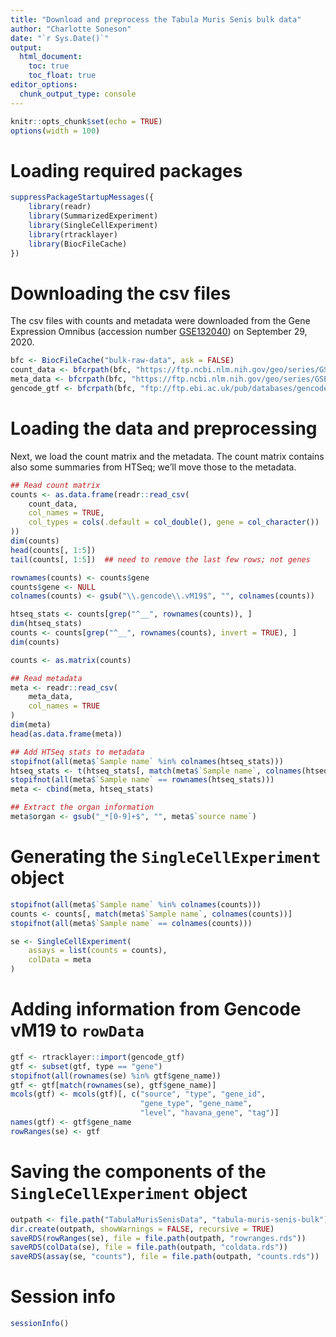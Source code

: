 ```yaml
---
title: "Download and preprocess the Tabula Muris Senis bulk data"
author: "Charlotte Soneson"
date: "`r Sys.Date()`"
output:
  html_document:
    toc: true
    toc_float: true
editor_options: 
  chunk_output_type: console
---
```


```r
knitr::opts_chunk$set(echo = TRUE)
options(width = 100)
```

# Loading required packages

```r
suppressPackageStartupMessages({
    library(readr)
    library(SummarizedExperiment)
    library(SingleCellExperiment)
    library(rtracklayer)
    library(BiocFileCache)
})
```


# Downloading the csv files

The csv files with counts and metadata were downloaded from the Gene Expression Omnibus (accession number [GSE132040](https://www.ncbi.nlm.nih.gov/geo/query/acc.cgi?acc=GSE132040)) on September 29, 2020.

```r
bfc <- BiocFileCache("bulk-raw-data", ask = FALSE)
count_data <- bfcrpath(bfc, "https://ftp.ncbi.nlm.nih.gov/geo/series/GSE132nnn/GSE132040/suppl/GSE132040_190214_A00111_0269_AHH3J3DSXX_190214_A00111_0270_BHHMFWDSXX.csv.gz")
meta_data <- bfcrpath(bfc, "https://ftp.ncbi.nlm.nih.gov/geo/series/GSE132nnn/GSE132040/suppl/GSE132040_MACA_Bulk_metadata.csv.gz")
gencode_gtf <- bfcrpath(bfc, "ftp://ftp.ebi.ac.uk/pub/databases/gencode/Gencode_mouse/release_M19/gencode.vM19.annotation.gtf.gz")
```

# Loading the data and preprocessing

Next, we load the count matrix and the metadata. The count matrix contains also some summaries from HTSeq; we'll move those to the metadata. 

```r
## Read count matrix
counts <- as.data.frame(readr::read_csv(
    count_data, 
    col_names = TRUE,
    col_types = cols(.default = col_double(), gene = col_character())
))
dim(counts)
head(counts[, 1:5])
tail(counts[, 1:5])  ## need to remove the last few rows; not genes

rownames(counts) <- counts$gene
counts$gene <- NULL
colnames(counts) <- gsub("\\.gencode\\.vM19$", "", colnames(counts))

htseq_stats <- counts[grep("^__", rownames(counts)), ]
dim(htseq_stats)
counts <- counts[grep("^__", rownames(counts), invert = TRUE), ]
dim(counts)

counts <- as.matrix(counts)

## Read metadata
meta <- readr::read_csv(
    meta_data, 
    col_names = TRUE
)
dim(meta)
head(as.data.frame(meta))

## Add HTSeq stats to metadata
stopifnot(all(meta$`Sample name` %in% colnames(htseq_stats)))
htseq_stats <- t(htseq_stats[, match(meta$`Sample name`, colnames(htseq_stats))])
stopifnot(all(meta$`Sample name` == rownames(htseq_stats)))
meta <- cbind(meta, htseq_stats)

## Extract the organ information
meta$organ <- gsub("_*[0-9]+$", "", meta$`source name`)
```

# Generating the `SingleCellExperiment` object

```r
stopifnot(all(meta$`Sample name` %in% colnames(counts)))
counts <- counts[, match(meta$`Sample name`, colnames(counts))]
stopifnot(all(meta$`Sample name` == colnames(counts)))

se <- SingleCellExperiment(
    assays = list(counts = counts),
    colData = meta
)
```

# Adding information from Gencode vM19 to `rowData`

```r
gtf <- rtracklayer::import(gencode_gtf)
gtf <- subset(gtf, type == "gene")
stopifnot(all(rownames(se) %in% gtf$gene_name))
gtf <- gtf[match(rownames(se), gtf$gene_name)]
mcols(gtf) <- mcols(gtf)[, c("source", "type", "gene_id", 
                             "gene_type", "gene_name", 
                             "level", "havana_gene", "tag")]
names(gtf) <- gtf$gene_name
rowRanges(se) <- gtf
```

# Saving the components of the `SingleCellExperiment` object

```r
outpath <- file.path("TabulaMurisSenisData", "tabula-muris-senis-bulk")
dir.create(outpath, showWarnings = FALSE, recursive = TRUE)
saveRDS(rowRanges(se), file = file.path(outpath, "rowranges.rds"))
saveRDS(colData(se), file = file.path(outpath, "coldata.rds"))
saveRDS(assay(se, "counts"), file = file.path(outpath, "counts.rds"))
```

# Session info {-}

```r
sessionInfo()
```

